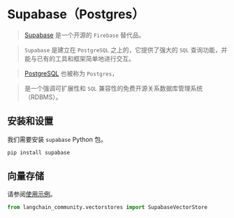# Supabase（Postgres）

>[Supabase](https://supabase.com/docs) 是一个开源的 `Firebase` 替代品。

> `Supabase` 是建立在 `PostgreSQL` 之上的，它提供了强大的 `SQL` 查询功能，并能与已有的工具和框架简单地进行交互。

>[PostgreSQL](https://en.wikipedia.org/wiki/PostgreSQL) 也被称为 `Postgres`，

> 是一个强调可扩展性和 `SQL` 兼容性的免费开源关系数据库管理系统（RDBMS）。

## 安装和设置

我们需要安装 `supabase` Python 包。

```bash
pip install supabase
```

## 向量存储

请参阅[使用示例](/docs/integrations/vectorstores/supabase)。

```python
from langchain_community.vectorstores import SupabaseVectorStore
```